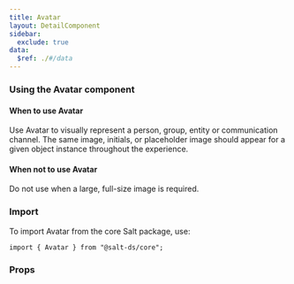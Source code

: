 ```yaml
---
title: Avatar
layout: DetailComponent
sidebar:
  exclude: true
data:
  $ref: ./#/data
---
```


### Using the Avatar component

#### When to use Avatar

Use Avatar to visually represent a person, group, entity or communication channel. The same image, initials, or placeholder image should appear for a given object instance throughout the experience.

#### When not to use Avatar

Do not use when a large, full-size image is required.

### Import

To import Avatar from the core Salt package, use:

```
import { Avatar } from "@salt-ds/core";
```

### Props

<PropsTable componentName="Avatar" />
